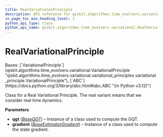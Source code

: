 ```yaml
---
title: RealVariationalPrinciple
description: API reference for qiskit.algorithms.time_evolvers.variational.RealVariationalPrinciple
in_page_toc_min_heading_level: 1
python_api_type: class
python_api_name: qiskit.algorithms.time_evolvers.variational.RealVariationalPrinciple
---
```


# RealVariationalPrinciple

<Class id="qiskit.algorithms.time_evolvers.variational.RealVariationalPrinciple" github="https://github.com/qiskit/qiskit/tree/stable/0.25/qiskit/algorithms/time_evolvers/variational/variational_principles/real_variational_principle.py" signature="qiskit.algorithms.time_evolvers.variational.RealVariationalPrinciple(qgt, gradient)">
  Bases: [`VariationalPrinciple`](qiskit.algorithms.time_evolvers.variational.VariationalPrinciple "qiskit.algorithms.time_evolvers.variational.variational_principles.variational_principle.VariationalPrinciple"), [`ABC`](https://docs.python.org/3/library/abc.html#abc.ABC "(in Python v3.12)")

  Class for a Real Variational Principle. The real variant means that we consider real time dynamics.

  **Parameters**

  *   **qgt** ([*BaseQGT*](qiskit.algorithms.gradients.BaseQGT "qiskit.algorithms.gradients.BaseQGT")) – Instance of a class used to compute the GQT.
  *   **gradient** ([*BaseEstimatorGradient*](qiskit.algorithms.gradients.BaseEstimatorGradient "qiskit.algorithms.gradients.BaseEstimatorGradient")) – Instance of a class used to compute the state gradient.
</Class>

